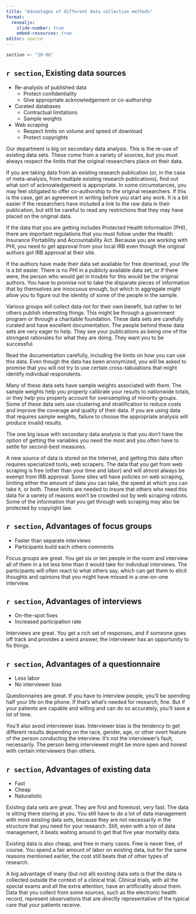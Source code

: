 ```yaml
---
title: "Advantages of different data collection methods"
format: 
  revealjs:
    slide-number: true
    embed-resources: true
editor: source
---
```


```r
section <- "10-06"
```

## `r section`, Existing data sources

-   Re-analysis of published data
    -   Protect confidentiality
    -   Give appropriate acknowledgement or co-authorship
-   Curated databases
    -   Contractual limitations
    -   Sample weights
-   Web scraping
    -   Respect limits on volume and speed of download
    -   Protect copyrights

::: notes

Our department is big on secondary data analysis. This is the re-use of existing data sets. These come from a variety of sources, but you must always respect the limits that the original researchers place on their data.

If you are taking data from an existing research publication (or, in the case of meta-analysis, from multiple existing research publications), find out what sort of acknowledgement is appropriate. In some circumstances, you may feel obligated to offer co-authorship to the original researchers. If this is the case, get an agreement in writing before you start any work. It is a bit easier if the researchers have included a link to the raw data in their publication, but still be careful to read any restrictions that they may have placed on the original data.

If the data that you are getting includes Protected Health Information (PHI), there are important regulations that you must follow under the Health Insurance Portability and Accountability Act. Because you are working with PHI, you need to get approval from your local IRB even though the original authors got IRB approval at their site.

If the authors have made their data set available for free download, your life is a bit easier. There is no PHI in a publicly available data set, or if there were, the person who would get in trouble for this would be the original authors. You have to promise not to take the disparate pieces of information that by themselves are innocuous enough, but which in aggregate might allow you to figure out the identity of some of the people in the sample.

Various groups will collect data not for their own benefit, but rather to let others publish interesting things. This might be through a government program or through a charitable foundation. These data sets are carefully curated and have excellent documentation. The people behind these data sets are very eager to help. They see your publications as being one of the strongest rationales for what they are doing. They want you to be successful.

Read the documentation carefully, including the limits on how you can use this data. Even though the data has been anonymized, you will be asked to promise that you will not try to use certain cross-tabulations that might identify individual respondents.

Many of these data sets have sample weights associated with them. The sample weights help you properly calibrate your results to nationwide totals, or they help you properly account for oversampling of minority groups. Some of these data sets use clustering and stratification to reduce costs and improve the coverage and quality of their data. If you are using data that requires sample weights, failure to choose the appropriate analysis will produce invalid results.

The one big issue with secondary data analysis is that you don't have the option of getting the variables you need the most and you often have to settle for second-best measures.

A new source of data is stored on the Internet, and getting this data often requires specialized tools, web scrapers. The data that you get from web scraping is free (other than your time and labor) and will almost always be exempt from IRB approval. Some sites will have policies on web scraping, limiting either the amount of data you can take, the speed at which you can take it, or both. These limits are needed to insure that others who need this data for a variety of reasons won't be crowded out by web scraping robots. Some of the information that you get through web scraping may also be protected by copyright law.

:::

## `r section`, Advantages of focus groups

-   Faster than separate interviews
-   Participants build each others comments

::: notes

Focus groups are great. You get six or ten people in the room and interview all of them in a lot less time than it would take for individual interviews. The participants will often react to what others say, which can get them to elicit thoughts and opinions that you might have missed in a one-on-one interview.

:::

## `r section`, Advantages of interviews

-   On-the-spot fixes
-   Increased participation rate

::: notes

Interviews are great. You get a rich set of responses, and if someone goes off track and provides a weird answer, the interviewer has an opportunity to fix things.

:::

## `r section`, Advantages of a questionnaire

-   Less labor
-   No interviewer bias

::: notes

Questionnaires are great. If you have to interview people, you'll be spending half your life on the phone. If that's what's needed for research, fine. But if your patients are capable and willing and can do so accurately, you'll save a lot of time.

You'll also avoid interviewer bias. Interviewer bias is the tendency to get different results depending on the race, gender, age, or other overt feature of the person conducting the interview. It's not the interviewer's fault, necessarily. The person being interviewed might be more open and honest with certain interviewers than others.

:::

## `r section`, Advantages of existing data

-   Fast
-   Cheap
-   Naturalistic

::: notes

Existing data sets are great. They are first and foremost, very fast. The data is sitting there staring at you. You still have to do a lot of data management with most existing data sets, because they are not necessarily in the structure that you need for your research. Still, even with a ton of data management, it beats waiting around to get that five year mortality data.

Existing data is also cheap, and free in many cases. Free is never free, of course. You spend a fair amount of labor on existing data, but for the same reasons mentioned earlier, the cost still beats that of other types of research.

A big advantage of many (but not all) existing data sets is that the data is collected outside the context of a clinical trial. Clinical trials, with all the special exams and all the extra attention, have an artificiality about them. Data that you collect from some sources, such as the electronic health record, represent observations that are directly representative of the typical care that your patients receive.

:::

